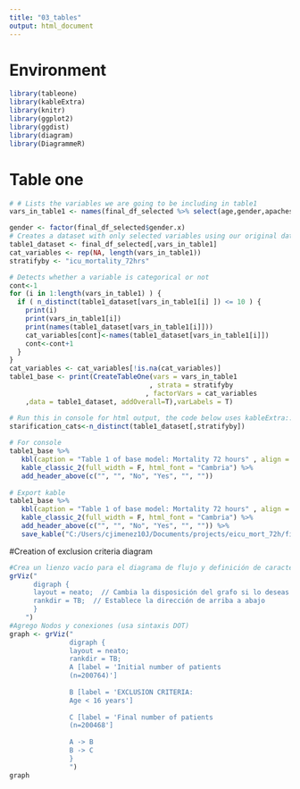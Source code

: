 ```yaml
---
title: "03_tables"
output: html_document
---
```


# Environment
```r
library(tableone)
library(kableExtra)
library(knitr)
library(ggplot2)
library(ggdist)
library(diagram)
library(DiagrammeR)
```


# Table one
```r
# # Lists the variables we are going to be including in table1
vars_in_table1 <- names(final_df_selected %>% select(age,gender,apachescoreIV,apachedxgroup,prev_dept_los,prev_dept,albumin,bilirubin,BUN,calcium,creatinine,glucose,bicarbonate,TotalCO2,hematocrit,hemoglobin,INR,lactate,platelets,potassium,ptt,sodium,wbc,bands,alt,ast,alp,heartrate,respiratoryrate,spo2,nibp_systolic,nibp_diastolic,nibp_mean,temperature,ibp_systolic,ibp_diastolic,ibp_mean,norepinephrine_first, norepinephrine_last,epinephrine_first,epinephrine_last,dopamine_first,dopamine_last,dobutamine_first,dobutamine_last,phenylephrine_first,phenylephrine_last,vasopressin_first,vasopressin_last,milrinone_first,milrinone_last,heparin_first,heparin_last,warfarin_first,warfarin_last,icu_mortality_72hrs))

gender <- factor(final_df_selected$gender.x)
# Creates a dataset with only selected variables using our original dataset and generates an empty list for storing categorical variables
table1_dataset <- final_df_selected[,vars_in_table1]
cat_variables <- rep(NA, length(vars_in_table1))
stratifyby <- "icu_mortality_72hrs"

# Detects whether a variable is categorical or not
cont<-1
for (i in 1:length(vars_in_table1) ) {
  if ( n_distinct(table1_dataset[vars_in_table1[i] ]) <= 10 ) {
    print(i)
    print(vars_in_table1[i])
    print(names(table1_dataset[vars_in_table1[i]]))
    cat_variables[cont]<-names(table1_dataset[vars_in_table1[i]])
    cont<-cont+1
  }
}
cat_variables <- cat_variables[!is.na(cat_variables)]
table1_base <- print(CreateTableOne(vars = vars_in_table1
                                   , strata = stratifyby
                                  , factorVars = cat_variables
    ,data = table1_dataset, addOverall=T),varLabels = T)

# Run this in console for html output, the code below uses kableExtra::
starification_cats<-n_distinct(table1_dataset[,stratifyby])
 
# For console
table1_base %>%
   kbl(caption = "Table 1 of base model: Mortality 72 hours" , align = "c") %>%
   kable_classic_2(full_width = F, html_font = "Cambria") %>%
   add_header_above(c("", "", "No", "Yes", "", ""))
 
# Export kable
table1_base %>%
   kbl(caption = "Table 1 of base model: Mortality 72 hours" , align = "c") %>%
   kable_classic_2(full_width = F, html_font = "Cambria") %>%
   add_header_above(c("", "", "No", "Yes", "", "")) %>%
   save_kable("C:/Users/cjimenez10J/Documents/projects/eicu_mort_72h/figures/table1_base.html", zoom = 10)
```

#Creation of exclusion criteria diagram
```r
#Crea un lienzo vacío para el diagrama de flujo y definición de características globales para el gráfico que especifica la dirección de flujo de arriba a bajo
grViz("
      digraph {
      layout = neato;  // Cambia la disposición del grafo si lo deseas
      rankdir = TB;  // Establece la dirección de arriba a abajo
      }
    ")
#Agrego Nodos y conexiones (usa sintaxis DOT) 
graph <- grViz("
               digraph {
               layout = neato;
               rankdir = TB;
               A [label = 'Initial number of patients
               (n=200764)']
               
               B [label = 'EXCLUSION CRITERIA:
               Age < 16 years']
               
               C [label = 'Final number of patients
               (n=200468']
               
               A -> B
               B -> C
               }
               ")
graph
```



